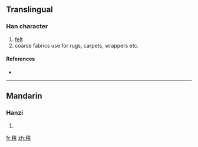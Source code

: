 ==Translingual==

===Han character===
{{Han char|rn=82|rad=毛|as=13|sn=17|four=|canj=竹山卜田一 (HUYWM)}}

# [[felt]]
# coarse fabrics use for rugs, carpets, wrappers etc.

====References====
* {{Han ref|kx=0596.311|dkj=16983|dj=0988.020|hdz=32007.100|uh=6C0A|ud=27658}}

----

==Mandarin==

===Hanzi===
{{cmn-hanzi|pin=[[zhān]] ([[zhan1]])|wg=chan<sup>1</sup>}}

# {{defn|Mandarin|sort=毛13}}

[[fr:氊]]
[[zh:氊]]